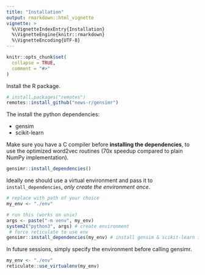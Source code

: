```yaml
---
title: "Installation"
output: rmarkdown::html_vignette
vignette: >
  %\VignetteIndexEntry{Installation}
  %\VignetteEngine{knitr::rmarkdown}
  %\VignetteEncoding{UTF-8}
---
```


```r
knitr::opts_chunk$set(
  collapse = TRUE,
  comment = "#>"
)
```

Install the R package.

```r
# install.packages("remotes")
remotes::install_github("news-r/gensimr")
```

The install the python dependencies:

- gensim
- scikit-learn

Make sure you have a C compiler before __installing the dependencies__, to use the optimized word2vec routines (70x speedup compared to plain NumPy implementation).

```r
gensimr::install_dependencies()
```

Ideally one should use a virtual environment and pass it to `install_dependencies`, _only create the environment once_.

```r
# replace with path of your choice
my_env <- "./env"

# run this (works on unix)
args <- paste("-m venv", my_env)
system2("python3", args) # create environment
 # force reticulate to use env
gensimr::install_dependencies(my_env) # install gensim & scikit-learn in environment
```

In future sessions, simply specify the environment before calling gensimr.

```r
my_env <- "./env"
reticulate::use_virtualenv(my_env)
```